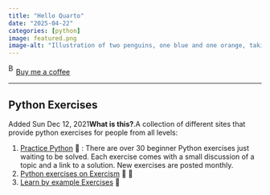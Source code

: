 ```yaml
---
title: "Hello Quarto"
date: "2025-04-22"
categories: [python]
image: featured.png
image-alt: "Illustration of two penguins, one blue and one orange, taking a selfie with a selfie stick. The moon in the background looks like the Quarto logo."
---
```



<link href="https://fonts.googleapis.com/css?family=Cookie" rel="stylesheet"><a class="bmc-button" target="_blank" href="https://www.buymeacoffee.com/JoscelinRocha">![Buy me a coffee](https://cdn.buymeacoffee.com/buttons/bmc-new-btn-logo.svg){alt="Buy me a coffee" width="15" height="21"}Buy me a coffee</a>

------------------------------------------------------------------------


## Python Exercises

Added Sun Dec 12, 2021**What is this?**.A collection of different sites that provide python exercises for people from all levels:

1.  [Practice Python](https://www.practicepython.org/) 🌱 : There are over 30 beginner Python exercises just waiting to be solved. Each exercise comes with a small discussion of a topic and a link to a solution. New exercises are posted monthly.
2.  [Python exercises on Exercism](https://exercism.org/tracks/python/exercises) 🌱 🌳
3.  [Learn by example Exercises](https://github.com/learnbyexample/100_page_python_intro/blob/main/exercises/Exercises.md) 🌱